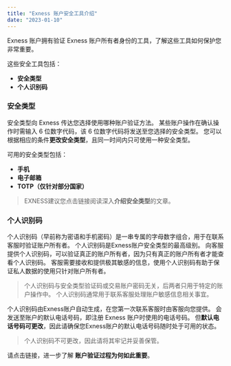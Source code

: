 ```yaml
---
title: "Exness 账户安全工具介绍"
date: "2023-01-10"
---
```


<Ads></Ads> 

Exness 账户拥有验证 Exness 账户所有者身份的工具，了解这些工具如何保护您非常重要。

这些安全工具包括：

- **安全类型**
- **个人识别码**

### 安全类型

安全类型向 Exness 传达您选择使用哪种账户验证方法。 某些账户操作在确认操作时需输入 6 位数字代码，该 6 位数字代码将发送至您选择的安全类型。 您可以根据相应的条件**更改安全类型**，且同一时间内只可使用一种安全类型。

可用的安全类型包括：

- **手机**
- **电子邮箱**
- **TOTP（仅针对部分国家）**

> EXNESS建议您点击链接阅读深入**介绍安全类型**的文章。

### 个人识别码

个人识别码（早前称为密语和手机密码）是一串专属的字母数字组合，用于在联系客服时验证账户所有者。 个人识别码是Exness账户安全类型的最高级别。 向客服提供个人识别码，可以验证真正的账户所有者，因为只有真正的账户所有者才能查看个人识别码。 客服需要接收和提供极其敏感的信息，使用个人识别码有助于保证私人数据的使用只针对账户所有者。

> 个人识别码与安全类型验证码或交易账户密码无关，后两者只用于特定的账户操作中。 个人识别码通常用于联系客服处理账户敏感信息相关事宜。

个人识别码由Exness账户自动生成，在您第一次联系客服时由客服向您提供。 会发送至账户的默认电话号码，即注册 Exness 账户时使用的电话号码。 但**默认电话号码可更改**，因此请确保您Exness账户的默认电话号码随时处于可用的状态。

> 个人识别码不可更改，因此请将其牢记并妥善保管。

请点击链接，进一步了解 **账户验证过程为何如此重要**。
